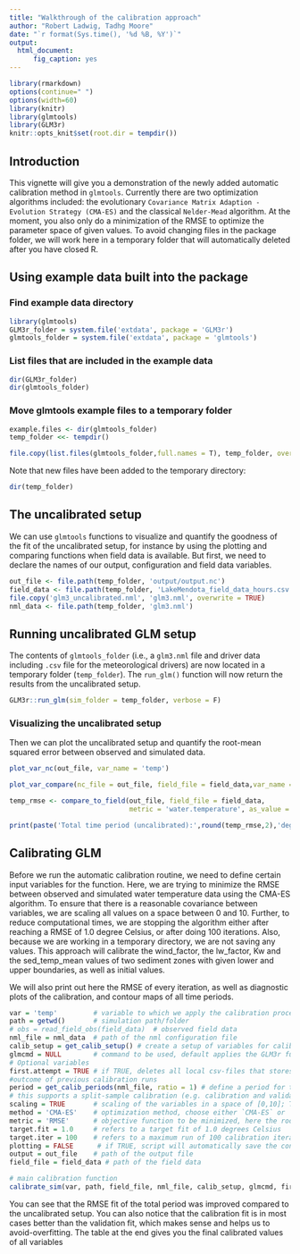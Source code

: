 ```yaml
---
title: "Walkthrough of the calibration approach"
author: "Robert Ladwig, Tadhg Moore"
date: "`r format(Sys.time(), '%d %B, %Y')`"
output: 
  html_document:
      fig_caption: yes
---
```


```r
library(rmarkdown)
options(continue=" ")
options(width=60)
library(knitr)
library(glmtools)
library(GLM3r)
knitr::opts_knit$set(root.dir = tempdir())
```


## Introduction

This vignette will give you a demonstration of the newly added automatic calibration method in `glmtools`. Currently there are two optimization algorithms included: the evolutionary `Covariance Matrix Adaption - Evolution Strategy (CMA-ES)` and the classical `Nelder-Mead` algorithm. At the moment, you also only do a minimization of the RMSE to optimize the parameter space of given values. To avoid changing files in the package folder, we will work here in a temporary folder that will automatically deleted after you have closed R. 


## Using example data built into the package

### Find example data directory
```r
library(glmtools)
GLM3r_folder = system.file('extdata', package = 'GLM3r')
glmtools_folder = system.file('extdata', package = 'glmtools')
```
### List files that are included in the example data
```r
dir(GLM3r_folder)
dir(glmtools_folder)
```

### Move glmtools example files to a temporary folder
```r
example.files <- dir(glmtools_folder)
temp_folder <<- tempdir()

file.copy(list.files(glmtools_folder,full.names = T), temp_folder, overwrite = TRUE)

```

Note that new files have been added to the temporary directory:
```r
dir(temp_folder)
```

## The uncalibrated setup
We can use `glmtools` functions to visualize and quantify the goodness of the fit of the uncalibrated setup, for instance by using the plotting and comparing functions when field data is available. But first, we need to declare the names of our output, configuration and field data variables.
```r
out_file <- file.path(temp_folder, 'output/output.nc')
field_data <- file.path(temp_folder, 'LakeMendota_field_data_hours.csv')
file.copy('glm3_uncalibrated.nml', 'glm3.nml', overwrite = TRUE)
nml_data <- file.path(temp_folder, 'glm3.nml')
```
## Running uncalibrated GLM setup
The contents of `glmtools_folder` (i.e., a `glm3.nml` file and driver data including `.csv` file for the meteorological drivers) are now located in a temporary folder (`temp_folder`). The `run_glm()` function will now return the results from the uncalibrated setup.
```r
GLM3r::run_glm(sim_folder = temp_folder, verbose = F)
```
### Visualizing the uncalibrated setup
Then we can plot the uncalibrated setup and quantify the root-mean squared error between observed and simulated data.

```r
plot_var_nc(out_file, var_name = 'temp')
```

```r
plot_var_compare(nc_file = out_file, field_file = field_data,var_name = 'temp', precision = 'hours')
```

```r
temp_rmse <- compare_to_field(out_file, field_file = field_data,
                              metric = 'water.temperature', as_value = FALSE, precision= 'hours')

print(paste('Total time period (uncalibrated):',round(temp_rmse,2),'deg C RMSE'))
```
## Calibrating GLM
Before we run the automatic calibration routine, we need to define certain input variables for the function. Here, we are trying to minimize the RMSE between observed and simulated water temperature data using the CMA-ES algorithm. To ensure that there is a reasonable covariance between variables, we are scaling all values on a space between 0 and 10. Further, to reduce computational times, we are stopping the algorithm either after reaching a RMSE of 1.0 degree Celsius, or after doing 100 iterations. Also, because we are working in a temporary directory, we are not saving any values. This approach will calibrate the wind_factor, the lw_factor, Kw and the sed_temp_mean values of two sediment zones with given lower and upper boundaries, as well as initial values.

We will also print out here the RMSE of every iteration, as well as diagnostic plots of the calibration, and contour maps of all time periods.
```r
var = 'temp'         # variable to which we apply the calibration procedure
path = getwd()       # simulation path/folder
# obs = read_field_obs(field_data)  # observed field data
nml_file = nml_data  # path of the nml configuration file
calib_setup = get_calib_setup() # create a setup of variables for calibration
glmcmd = NULL        # command to be used, default applies the GLM3r function
# Optional variables
first.attempt = TRUE # if TRUE, deletes all local csv-files that stores the 
#outcome of previous calibration runs
period = get_calib_periods(nml_file, ratio = 1) # define a period for the calibration, 
# this supports a split-sample calibration (e.g. calibration and validation period)
scaling = TRUE       # scaling of the variables in a space of [0,10]; TRUE for CMA-ES
method = 'CMA-ES'    # optimization method, choose either `CMA-ES` or `Nelder-Mead`
metric = 'RMSE'      # objective function to be minimized, here the root-mean square error
target.fit = 1.0     # refers to a target fit of 1.0 degrees Celsius
target.iter = 100    # refers to a maximum run of 100 calibration iterations
plotting = FALSE      # if TRUE, script will automatically save the contour plots
output = out_file    # path of the output file
field_file = field_data # path of the field data

# main calibration function
calibrate_sim(var, path, field_file, nml_file, calib_setup, glmcmd, first.attempt, period, scaling, method, metric, target.fit, target.iter, plotting, output, verbose = FALSE)

```

You can see that the RMSE fit of the total period was improved compared to the uncalibrated setup. You can also notice that the calibration fit is in most cases better than the validation fit, which makes sense and helps us to avoid-overfitting. The table at the end gives you the final calibrated values of all variables